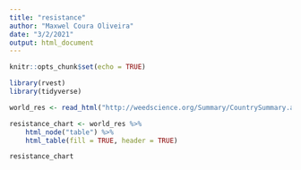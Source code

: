 ```yaml
---
title: "resistance"
author: "Maxwel Coura Oliveira"
date: "3/2/2021"
output: html_document
---
```



```r
knitr::opts_chunk$set(echo = TRUE)
```

```r
library(rvest)
library(tidyverse)
```

```r
world_res <- read_html("http://weedscience.org/Summary/CountrySummary.aspx")
```


```r
resistance_chart <- world_res %>% 
    html_node("table") %>% 
    html_table(fill = TRUE, header = TRUE) 

resistance_chart
```
